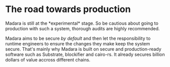 
# The road towards production

<Callout type="warning" emoji="🏗">
  Madara is still at the *experimental* stage. So be cautious about going to
  production with such a system, thorough audits are highly recommended.
</Callout>

Madara aims to be secure _by default_ and then let the responsibility to runtime engineers to ensure the changes they make keep the system secure.
That's mainly why Madara is built on secure and production-ready software such as Substrate, blockifier and cairo-rs. It already secures billion dollars of value accross different chains.
